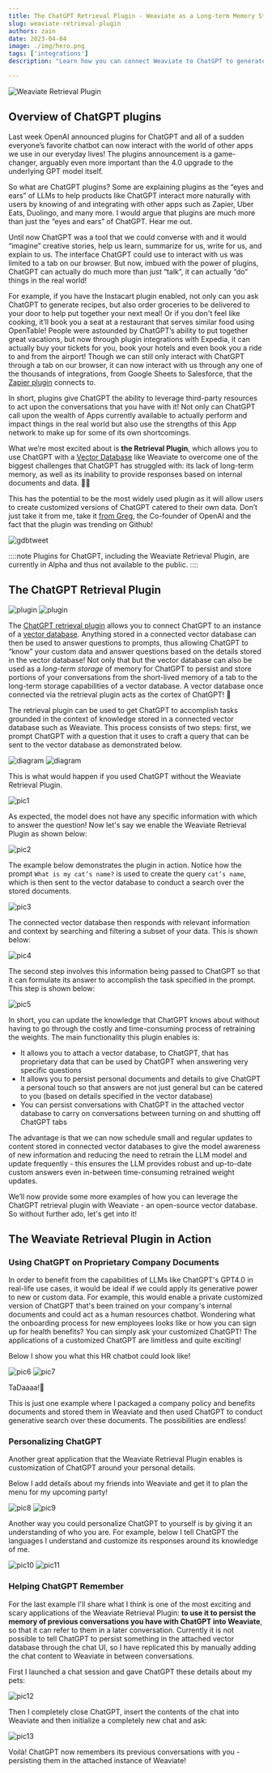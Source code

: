 ```yaml
---
title: The ChatGPT Retrieval Plugin - Weaviate as a Long-term Memory Store for Generative AI
slug: weaviate-retrieval-plugin
authors: zain
date: 2023-04-04
image: ./img/hero.png
tags: ['integrations']
description: "Learn how you can connect Weaviate to ChatGPT to generate customized responses."

---
```

![Weaviate Retrieval Plugin](./img/hero.png)

<!-- truncate -->

## Overview of ChatGPT plugins

Last week OpenAI announced plugins for ChatGPT and all of a sudden everyone’s favorite chatbot can now interact with the world of other apps we use in our everyday lives! The plugins announcement is a game-changer, arguably even more important than the 4.0 upgrade to the underlying GPT model itself.

So what are ChatGPT plugins? Some are explaining plugins as the “eyes and ears” of LLMs to help products like ChatGPT interact more naturally with users by knowing of and integrating with other apps such as Zapier, Uber Eats, Duolingo, and many more. I would argue that plugins are much more than just the “eyes and ears” of ChatGPT.  Hear me out.

Until now ChatGPT was a tool that we could converse with and it would “imagine” creative stories, help us learn, summarize for us, write for us, and explain to us. The interface ChatGPT could use to interact with us was limited to a tab on our browser. But now, imbued with the power of plugins, ChatGPT can actually do much more than just “talk”, it can actually “do” things in the real world!

For example, if you have the Instacart plugin enabled, not only can you ask ChatGPT to generate recipes, but also order groceries to be delivered to your door to help put together your next meal! Or if you don't feel like cooking, it’ll book you a seat at a restaurant that serves similar food using OpenTable! People were astounded by ChatGPT’s ability to put together great vacations, but now through plugin integrations with Expedia, it can actually buy your tickets for you, book your hotels and even book you a ride to and from the airport! Though we can still only interact with ChatGPT through a tab on our browser, it can now interact with us through any one of the thousands of integrations, from Google Sheets to Salesforce, that the [Zapier plugin](https://zapier.com/blog/announcing-zapier-chatgpt-plugin/) connects to.

In short, plugins give ChatGPT the ability to leverage third-party resources to act upon the conversations that you have with it! Not only can ChatGPT call upon the wealth of Apps currently available to actually perform and impact things in the real world but also use the strengths of this App network to make up for some of its own shortcomings.

What we’re most excited about is **the Retrieval Plugin**, which allows you to use ChatGPT with a [Vector Database](https://weaviate.io/blog/what-is-a-vector-database) like Weaviate to overcome one of the biggest challenges that ChatGPT has struggled with: its lack of long-term memory, as well as its inability to provide responses based on internal documents and data. 🧠🔌

This has the potential to be the most widely used plugin as it will allow users to create customized versions of ChatGPT catered to their own data. Don’t just take it from me, take it [from Greg](https://twitter.com/gdb/status/1640006228930867200), the Co-founder of OpenAI and the fact that the plugin was trending on Github!

![gdbtweet](./img/gdbtweet.png)

::::note
Plugins for ChatGPT, including the Weaviate Retrieval Plugin, are currently in Alpha and thus not available to the public.
::::

## The ChatGPT Retrieval Plugin

![plugin](./img/plugin-light.png#gh-light-mode-only)
![plugin](./img/plugin-dark.png#gh-dark-mode-only)

The [ChatGPT retrieval plugin](https://github.com/openai/chatgpt-retrieval-plugin) allows you to connect ChatGPT to an instance of a [vector database](/developers/weaviate). Anything stored in a connected vector database can then be used to answer questions to prompts, thus allowing ChatGPT to “know” your custom data and answer questions based on the details stored in the vector database! Not only that but the vector database can also be used as a *long-term storage* of memory for ChatGPT to persist and store portions of your conversations from the short-lived memory of a tab to the long-term storage capabilities of a vector database. A vector database once connected via the retrieval plugin acts as the cortex of ChatGPT! 🧠

The retrieval plugin can be used to get ChatGPT to accomplish tasks grounded in the context of knowledge stored in a connected vector database such as Weaviate. This process consists of two steps: first, we prompt ChatGPT with a question that it uses to craft a query that can be sent to the vector database as demonstrated below.

![diagram](./img/diagram-light.png#gh-light-mode-only)
![diagram](./img/diagram-dark.png#gh-dark-mode-only)

This is what would happen if you used ChatGPT without the Weaviate Retrieval Plugin.

![pic1](./img/pic1.png)

As expected, the model does not have any specific information with which to answer the question! Now let's say we enable the Weaviate Retrieval Plugin as shown below:

![pic2](./img/pic2.png)

The example below demonstrates the plugin in action. Notice how the prompt `What is my cat’s name?` is used to create the query `cat’s name`, which is then sent to the vector database to conduct a search over the stored documents.

![pic3](./img/pic3.png)

The connected vector database then responds with relevant information and context by searching and filtering a subset of your data. This is shown below:

![pic4](./img/pic4.png)

The second step involves this information being passed to ChatGPT so that it can formulate its answer to accomplish the task specified in the prompt. This step is shown below:

![pic5](./img/pic5.png)

In short, you can update the knowledge that ChatGPT knows about without having to go through the costly and time-consuming process of retraining the weights. The main functionality this plugin enables is:

- It allows you to attach a vector database, to ChatGPT, that has proprietary data that can be used by ChatGPT when answering very specific questions
- It allows you to persist personal documents and details to give ChatGPT a personal touch so that answers are not just general but can be catered to you (based on details specified in the vector database)
- You can persist conversations with ChatGPT in the attached vector database to carry on conversations between turning on and shutting off ChatGPT tabs

The advantage is that we can now schedule small and regular updates to content stored in connected vector databases to give the model awareness of new information and reducing the need to retrain the LLM model and update frequently - this ensures the LLM provides robust and up-to-date custom answers even in-between time-consuming retrained weight updates.

We’ll now provide some more examples of how you can leverage the ChatGPT retrieval plugin with Weaviate - an open-source vector database. So without further ado, let's get into it!

## The Weaviate Retrieval Plugin in Action

### Using ChatGPT on Proprietary Company Documents

In order to benefit from the capabilities of LLMs like ChatGPT's GPT4.0 in real-life use cases, it would be ideal if we could apply its generative power to new or custom data. For example, this would enable a private customized version of ChatGPT that's been trained on your company's internal documents and could act as a human resources chatbot. Wondering what the onboarding process for new employees looks like or how you can sign up for health benefits? You can simply ask your customized ChatGPT! The applications of a customized ChatGPT are limitless and quite exciting!

Below I show you what this HR chatbot could look like!

![pic6](./img/pic6.png)
![pic7](./img/pic7.png)

TaDaaaa!🎉

This is just one example where I packaged a company policy and benefits documents and stored them in Weaviate and then used ChatGPT to conduct generative search over these documents. The possibilities are endless!

### Personalizing ChatGPT

Another great application that the Weaviate Retrieval Plugin enables is customization of ChatGPT around your personal details.

Below I add details about my friends into Weaviate and get it to plan the menu for my upcoming party!

![pic8](./img/pic8.png)
![pic9](./img/pic9.png)

Another way you could personalize ChatGPT to yourself is by giving it an understanding of who you are. For example, below I tell ChatGPT the languages I understand and customize its responses around its knowledge of me.

![pic10](./img/pic10.png)
![pic11](./img/pic11.png)

### Helping ChatGPT Remember

For the last example I'll share what I think is one of the most exciting and scary applications of the Weaviate Retrieval Plugin: **to use it to persist the memory of previous conversations you have with ChatGPT into Weaviate**, so that it can refer to them in a later conversation. Currently it is not possible to tell ChatGPT to persist something in the attached vector database through the chat UI, so I have replicated this by manually adding the chat content to Weaviate in between conversations.

First I launched a chat session and gave ChatGPT these details about my pets:

![pic12](./img/pic12.png)

Then I completely close ChatGPT, insert the contents of the chat into Weaviate and then initialize a completely new chat and ask:

![pic13](./img/pic13.png)

Voilà! ChatGPT now remembers its previous conversations with you - persisting them in the attached instance of Weaviate!



<StayConnected />
